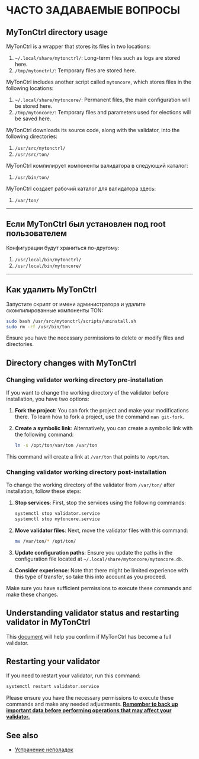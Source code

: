 
# ЧАСТО ЗАДАВАЕМЫЕ ВОПРОСЫ

## MyTonCtrl directory usage

MyTonCtrl is a wrapper that stores its files in two locations:

1. `~/.local/share/mytonctrl/`: Long-term files such as logs are stored here.
2. `/tmp/mytonctrl/`: Temporary files are stored here.

MyTonCtrl includes another script called `mytoncore`, which stores files in the following locations:

1. `~/.local/share/mytoncore/`: Permanent files, the main configuration will be stored here.
2. `/tmp/mytoncore/`: Temporary files and parameters used for elections will be saved here.

MyTonCtrl downloads its source code, along with the validator, into the following directories:

1. `/usr/src/mytonctrl/`
2. `/usr/src/ton/`

MyTonCtrl компилирует компоненты валидатора в следующий каталог:

1. `/usr/bin/ton/`

MyTonCtrl создает рабочий каталог для валидатора здесь:

1. `/var/ton/`

---

## Если MyTonCtrl был установлен под root пользователем

Конфигурации будут храниться по-другому:

1. `/usr/local/bin/mytonctrl/`
2. `/usr/local/bin/mytoncore/`

---

## Как удалить MyTonCtrl

Запустите скрипт от имени администратора и удалите скомпилированные компоненты TON:

```bash
sudo bash /usr/src/mytonctrl/scripts/uninstall.sh
sudo rm -rf /usr/bin/ton
```

Ensure you have the necessary permissions to delete or modify files and directories.

## Directory changes with MyTonCtrl

### Changing validator working directory pre-installation

If you want to change the working directory of the validator before installation, you have two options:

1. **Fork the project**: You can fork the project and make your modifications there. To learn how to fork a project, use the command `man git-fork`.

2. **Create a symbolic link**: Alternatively, you can create a symbolic link with the following command:

   ```bash
   ln -s /opt/ton/var/ton /var/ton
   ```

This command will create a link at `/var/ton` that points to `/opt/ton`.

### Changing validator working directory post-installation

To change the working directory of the validator from `/var/ton/` after installation, follow these steps:

1. **Stop services**: First, stop the services using the following commands:

   ```bash
   systemctl stop validator.service
   systemctl stop mytoncore.service
   ```

2. **Move validator files**: Next, move the validator files with this command:

   ```bash
   mv /var/ton/* /opt/ton/
   ```

3. **Update configuration paths**: Ensure you update the paths in the configuration file located at `~/.local/share/mytoncore/mytoncore.db`.

4. **Consider experience**: Note that there might be limited experience with this type of transfer, so take this into account as you proceed.

Make sure you have sufficient permissions to execute these commands and make these changes.

## Understanding validator status and restarting validator in MyTonCtrl

This [document](/v3/guidelines/nodes/running-nodes/validator-node) will help you confirm if MyTonCtrl has become a full validator.

## Restarting your validator

If you need to restart your validator, run this command:

```bash
systemctl restart validator.service
```

Please ensure you have the necessary permissions to execute these commands and make any needed adjustments. <u>**Remember to back up important data before performing operations that may affect your validator.**</u>

## See also

- [Устранение неполадок](/v3/guidelines/nodes/nodes-troubleshooting)

<Feedback />
